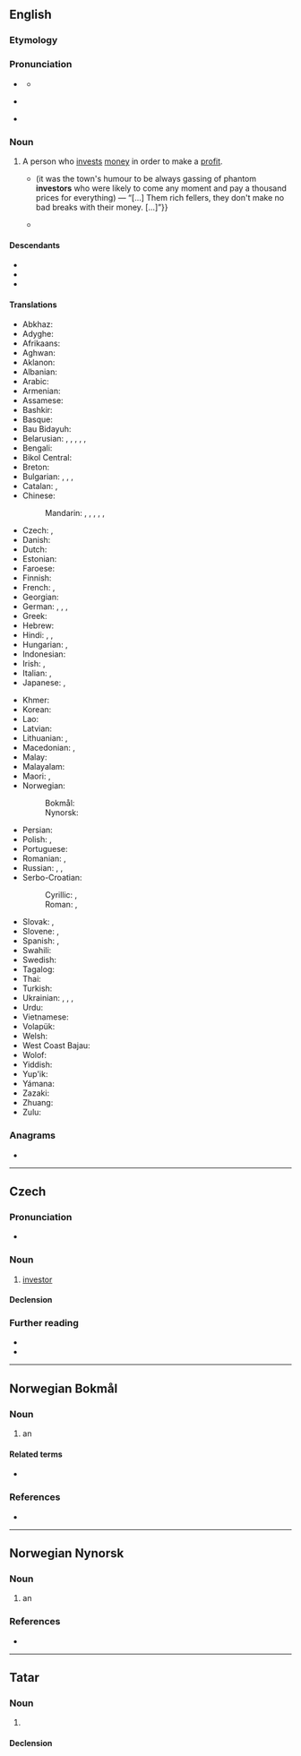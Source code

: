 {{also|Investor}}
==English==

===Etymology===
{{suffix|en|invest|or}}

===Pronunciation===
* {{a|RP}} {{IPA|en|/ɪnˈvɛs.tə(ɹ)/}}
** {{audio|en|LL-Q1860 (eng)-Vealhurl-investor.wav|Audio (UK)}}
* {{a|GA}} {{IPA|en|/ɪnˈvɛs.tɚ/}}
* {{rhymes|en|ɛstə(ɹ)|s=3}}

===Noun===
{{en-noun}}

# A person who [[invest]]s [[money]] in order to make a [[profit]].
#* {{quote-book|en|year=1899|author={{w|Stephen Crane}}|title=[[s:Twelve O'Clock|Twelve O'Clock]]|chapter=1|text={{...}} (it was the town's humour to be always gassing of phantom '''investors''' who were likely to come any moment and pay a thousand prices for everything) &mdash; “[…]&nbsp;Them rich fellers, they don't make no bad breaks with their money.&nbsp;[&hellip;]”}}
#* {{quote-journal|en|date=2013-06-21|author=Chico Harlan|volume=189|issue=2|page=30|magazine={{w|The Guardian Weekly}}|title=After Fukushima, Japan beginning to see the light in solar energy|url=http://www.guardian.co.uk/world/2013/jun/18/japan-solar-energy-fukushima-nuclear-renewable-abe|text=Across Japan, technology companies and private '''investors''' are racing to install devices that until recently they had little interest in: solar panels. Massive solar parks are popping up as part of a rapid build-up that one developer likened to an "explosion."}}

====Descendants====
* {{desc|de|Investor|bor=1}}
* {{desc|pl|inwestor|bor=1}}
* {{desc|ru|инве́стор|bor=1}}

====Translations====
{{trans-top|person who invests money in order to make a profit}}
* Abkhaz: {{t-needed|ab}}
* Adyghe: {{t-needed|ady|}}
* Afrikaans: {{t-needed|af|}}
* Aghwan: {{t-needed|xag|}}
* Aklanon: {{t-needed|akl|}}
* Albanian: {{t-needed|sq|}}
* Arabic: {{t|ar|مُسْتَثْمِر|m}}
* Armenian: {{t+|hy|ներդրող}}
* Assamese: {{t-needed|as|}}
* Bashkir: {{t-needed|ba|}}
* Basque: {{t-needed|eu}}
* Bau Bidayuh: {{t-needed|sne|}}
* Belarusian: {{t|be|інве́стар|m}}, {{t|be|інве́старка|f}}, {{t|be|інвэ́стар|m}}, {{t|be|інвэ́старка|f}}, {{t|be|укла́дчык|m}}, {{t|be|укла́дчыца|f}}
* Bengali: {{t-needed|bn|}}
* Bikol Central: {{t-needed|bcl|}}
* Breton: {{t-needed|br|}}
* Bulgarian: {{t|bg|инвести́тор|m}}, {{t|bg|инвести́торка|f}}, {{t|bg|вложи́тел|m}}, {{t|bg|вложи́телка|f}}
* Catalan: {{t|ca|inversor|m}}, {{t|ca|inversionista|m|f}}
* Chinese:
*: Mandarin: {{t+|zh|投資者}}, {{t+|zh|投资者|tr=tóuzīzhě}}, {{t+|zh|投資家}}, {{t+|zh|投资家|tr=tóuzījiā}}, {{t+|zh|投資人}}, {{t+|zh|投资人|tr=tóuzīrén}}
* Czech: {{t+|cs|investor|m}}, {{t|cs|investorka|f}}
* Danish: {{t|da|investor|c}}
* Dutch: {{t+|nl|investeerder|m}}
* Estonian: {{t+|et|investor}}
* Faroese: {{t|fo|íleggjari|m}}
* Finnish: {{t+|fi|sijoittaja}}
* French: {{t+|fr|investisseur}}, {{t+|fr|investisseuse|f}}
* Georgian: {{t|ka|ინვესტორი}}
* German: {{t+|de|Investor|m}}, {{t+|de|Investorin|f}}, {{t+|de|Anleger|m}}, {{t+|de|Anlegerin|f}}
* Greek: {{t+|el|επενδυτής|m}}
* Hebrew: {{t|he|מַשְׁקִיעַ|m|tr=mashkiya}}
* Hindi: {{t|hi|विनिधानकर्ता|m}}, {{t|hi|निवेशक|m}}, {{t|hi|निवेशकर्ता|m}}
* Hungarian: {{t+|hu|befektető}}, {{t+|hu|beruházó}}
* Indonesian: {{t+|id|investor}}
* Irish: {{t|ga|fuilleamhóir|m}}, {{t|ga|infheisteoir|m}}
* Italian: {{t+|it|investitore|m}}, {{t+|it|investitrice|f}}
* Japanese: {{t+|ja|投資家|tr=とうしか, tōshika}}, {{t|ja|出資者|tr=しゅっししゃ, shusshisha}}
{{trans-mid}}
* Khmer: {{t|km|អ្នកធ្វើវិនិយោគ}}
* Korean: {{t+|ko|투자자(投資者)}}
* Lao: {{t+|lo|ນັກລົງທຶນ}}
* Latvian: {{t|lv|investors|m}}
* Lithuanian: {{t|lt|investitorius|m}}, {{t|lt|investuotojas|m}}
* Macedonian: {{t|mk|инвести́тор|m}}, {{t|mk|инвести́торка|f}}
* Malay: {{t|ms|pelabur}}
* Malayalam: {{t+|ml|നിക്ഷേപകൻ|m}}
* Maori: {{t|mi|kaiwhakangao}}, {{t|mi|kaiwhakangao moni}}
* Norwegian:
*: Bokmål: {{t|nb|investor|m}}
*: Nynorsk: {{t|nn|investor|m}}
* Persian: {{t|fa|سرمایه‌گذار|tr=sarmâye-gozâr}}
* Polish: {{t+|pl|inwestor|m}}, {{t|pl|inwestorka|f}}
* Portuguese: {{t+|pt|investidor|m}}
* Romanian: {{t+|ro|investitor|m}}, {{t|ro|investitoare|f}}
* Russian: {{t+|ru|инве́стор|m}} {{qualifier|male or female}}, {{t+|ru|вкла́дчик|m}}, {{t+|ru|вкла́дчица|f}}
* Serbo-Croatian:
*: Cyrillic: {{t|sh|ула̀га̄ч|m}}, {{t|sh|инвѐстӣтор|m}}
*: Roman: {{t+|sh|ulàgāč|m}}, {{t+|sh|invèstītor|m}}
* Slovak: {{t|sk|investor|m}}, {{t|sk|investorka|f}}
* Slovene: {{t|sl|investitor|m}}, {{t|sl|investitorica|f}}
* Spanish: {{qualifier|Latin America}} {{t|es|inversionista|m}}, {{qualifier|Argentina|Spain}} {{t|es|inversor|m}}
* Swahili: {{t+|sw|mwekezaji}}
* Swedish: {{t+|sv|investerare|c}}
* Tagalog: {{t|tl|mamumuhunan}}
* Thai: {{t|th|ผู้ลงทุน}}
* Turkish: {{t+|tr|yatırımcı}}
* Ukrainian: {{t+|uk|інве́стор|m}}, {{t|uk|інве́сторка|f}}, {{t|uk|вкла́дник|m}}, {{t|uk|вкла́дниця|f}}
* Urdu: {{t|ur|سَرْمایَہ کار|m|tr=sarmāyā-kār}}
* Vietnamese: {{t+|vi|đầu tư|alt=người đầu tư}}
* Volapük: {{t-needed|vo|}}
* Welsh: {{t-needed|cy|}}
* West Coast Bajau: {{t-needed|bdr|}}
* Wolof: {{t-needed|wo|}}
* Yiddish: {{t-needed|yi|}}
* Yup'ik: {{t-needed|esu|}}
* Yámana: {{t-needed|yag|}}
* Zazaki: {{t-needed|zza|}}
* Zhuang: {{t-needed|za|}}
* Zulu: {{t-needed|zu|}}
{{trans-bottom}}

===Anagrams===
* {{anagrams|en|a=einorstv|viretons}}

{{c|en|Occupations|Finance|Business}}

----

==Czech==

===Pronunciation===
* {{cs-IPA}}

===Noun===
{{cs-noun|g=m}}

# [[#English|investor]]

====Declension====
{{cs-decl-noun
|investor|investora|[[investoru]], [[investorovi]]|investora|investore|[[investoru]], [[investorovi]]|investorem
|investoři|investorů|investorům|investory|investoři|investorech|investory
}}

===Further reading===
* {{R:PSJC}}
* {{R:SSJC}}

{{c|cs|Occupations|Finance}}

----

==Norwegian Bokmål==
{{wikipedia|lang=no}}

===Noun===
{{nb-noun-m1}}

# an {{l|en|investor}}

====Related terms====
* {{l|nb|investere}}

===References===
* {{R:The Bokmål Dictionary}}

----

==Norwegian Nynorsk==

===Noun===
{{nn-noun-m1}}

# an {{l|en|investor}}

===References===
* {{R:The Nynorsk Dictionary}}

----

==Tatar==

===Noun===
{{tt-pos|noun|l}}

# {{spelling of|tt|Latin|инвестор}}

====Declension====
{{tt-latin-noun|nıñ|ğa|nı|da|dan}}